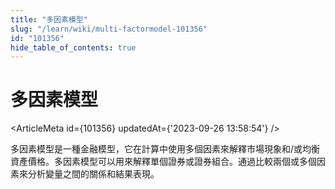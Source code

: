 ```yaml
---
title: "多因素模型"
slug: "/learn/wiki/multi-factormodel-101356"
id: "101356"
hide_table_of_contents: true
---
```



# 多因素模型

<ArticleMeta id={101356} updatedAt={'2023-09-26 13:58:54'} />
<div className='border-solid border-b border-t-0 my-4 border-[var(--ifm-color-gray-300)]' />

多因素模型是一種金融模型，它在計算中使用多個因素來解釋市場現象和/或均衡資產價格。多因素模型可以用來解釋單個證券或證券組合。通過比較兩個或多個因素來分析變量之間的關係和結果表現。
